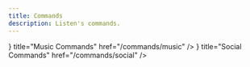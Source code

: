 ```yaml
---
title: Commands
description: Listen's commands.
---
```



<Cards>
  <Card
    icon={
      <svg
        stroke="currentColor"
        fill="currentColor"
        stroke-width="0"
        viewBox="0 0 1024 1024"
        height="1.25em"
        width="1.25em"
        xmlns="http://www.w3.org/2000/svg"
      >
        <path
          d="M880 112H144c-17.7 0-32 14.3-32 32v736c0 17.7 14.3 32 32 32h736c17.7 0 32-14.3 32-32V144c0-17.7-14.3-32-32-32zM404 683v77c0 4.4-3.6 8-8 8h-48c-4.4 0-8-3.6-8-8v-77c-41.7-13.6-72-52.8-72-99s30.3-85.5 72-99V264c0-4.4 3.6-8 8-8h48c4.4 0 8 3.6 8 8v221c41.7 13.6 72 52.8 72 99s-30.3 85.5-72 99zm279.6-143.9c.2 0 .3-.1.4-.1v221c0 4.4-3.6 8-8 8h-48c-4.4 0-8-3.6-8-8V539c.2 0 .3.1.4.1-42-13.4-72.4-52.7-72.4-99.1 0-46.4 30.4-85.7 72.4-99.1-.2 0-.3.1-.4.1v-77c0-4.4 3.6-8 8-8h48c4.4 0 8 3.6 8 8v77c-.2 0-.3-.1-.4-.1 42 13.4 72.4 52.7 72.4 99.1 0 46.4-30.4 85.7-72.4 99.1zM616 440a36 36 0 1 0 72 0 36 36 0 1 0-72 0zM403.4 566.5l-1.5-2.4c0-.1-.1-.1-.1-.2l-.9-1.2c-.1-.1-.2-.2-.2-.3-1-1.3-2-2.5-3.2-3.6l-.2-.2c-.4-.4-.8-.8-1.2-1.1-.8-.8-1.7-1.5-2.6-2.1h-.1l-1.2-.9c-.1-.1-.3-.2-.4-.3-1.2-.8-2.5-1.6-3.9-2.2-.2-.1-.5-.2-.7-.4-.4-.2-.7-.3-1.1-.5-.3-.1-.7-.3-1-.4-.5-.2-1-.4-1.5-.5-.4-.1-.9-.3-1.3-.4l-.9-.3-1.4-.3c-.2-.1-.5-.1-.7-.2-.7-.1-1.4-.3-2.1-.4-.2 0-.4 0-.6-.1-.6-.1-1.1-.1-1.7-.2-.2 0-.4 0-.7-.1-.8 0-1.5-.1-2.3-.1s-1.5 0-2.3.1c-.2 0-.4 0-.7.1-.6 0-1.2.1-1.7.2-.2 0-.4 0-.6.1-.7.1-1.4.2-2.1.4-.2.1-.5.1-.7.2l-1.4.3-.9.3c-.4.1-.9.3-1.3.4-.5.2-1 .4-1.5.5-.3.1-.7.3-1 .4-.4.2-.7.3-1.1.5-.2.1-.5.2-.7.4-1.3.7-2.6 1.4-3.9 2.2-.1.1-.3.2-.4.3l-1.2.9h-.1c-.9.7-1.8 1.4-2.6 2.1-.4.4-.8.7-1.2 1.1l-.2.2a54.8 54.8 0 0 0-3.2 3.6c-.1.1-.2.2-.2.3l-.9 1.2c0 .1-.1.1-.1.2l-1.5 2.4c-.1.2-.2.3-.3.5-2.7 5.1-4.3 10.9-4.3 17s1.6 12 4.3 17c.1.2.2.3.3.5l1.5 2.4c0 .1.1.1.1.2l.9 1.2c.1.1.2.2.2.3 1 1.3 2 2.5 3.2 3.6l.2.2c.4.4.8.8 1.2 1.1.8.8 1.7 1.5 2.6 2.1h.1l1.2.9c.1.1.3.2.4.3 1.2.8 2.5 1.6 3.9 2.2.2.1.5.2.7.4.4.2.7.3 1.1.5.3.1.7.3 1 .4.5.2 1 .4 1.5.5.4.1.9.3 1.3.4l.9.3 1.4.3c.2.1.5.1.7.2.7.1 1.4.3 2.1.4.2 0 .4 0 .6.1.6.1 1.1.1 1.7.2.2 0 .4 0 .7.1.8 0 1.5.1 2.3.1s1.5 0 2.3-.1c.2 0 .4 0 .7-.1.6 0 1.2-.1 1.7-.2.2 0 .4 0 .6-.1.7-.1 1.4-.2 2.1-.4.2-.1.5-.1.7-.2l1.4-.3.9-.3c.4-.1.9-.3 1.3-.4.5-.2 1-.4 1.5-.5.3-.1.7-.3 1-.4.4-.2.7-.3 1.1-.5.2-.1.5-.2.7-.4 1.3-.7 2.6-1.4 3.9-2.2.1-.1.3-.2.4-.3l1.2-.9h.1c.9-.7 1.8-1.4 2.6-2.1.4-.4.8-.7 1.2-1.1l.2-.2c1.1-1.1 2.2-2.4 3.2-3.6.1-.1.2-.2.2-.3l.9-1.2c0-.1.1-.1.1-.2l1.5-2.4c.1-.2.2-.3.3-.5 2.7-5.1 4.3-10.9 4.3-17s-1.6-12-4.3-17c-.1-.2-.2-.4-.3-.5z"
          stroke="#000000"
          stroke-width="0px"
        ></path>
      </svg>
    }
    title="Music Commands"
    href="/commands/music"
  />
  <Card
    icon={
      <svg
        stroke="currentColor"
        fill="currentColor"
        stroke-width="0"
        viewBox="0 0 512 512"
        height="1.25em"
        width="1.25em"
        xmlns="http://www.w3.org/2000/svg"
      >
        <circle
          cx="128"
          cy="256"
          r="48"
          fill="none"
          stroke-linecap="round"
          stroke-linejoin="round"
          stroke-width="32"
        ></circle>
        <circle
          cx="384"
          cy="112"
          r="48"
          fill="none"
          stroke-linecap="round"
          stroke-linejoin="round"
          stroke-width="32"
        ></circle>
        <circle
          cx="384"
          cy="400"
          r="48"
          fill="none"
          stroke-linecap="round"
          stroke-linejoin="round"
          stroke-width="32"
        ></circle>
        <path
          fill="none"
          stroke-linecap="round"
          stroke-linejoin="round"
          stroke-width="32"
          d="m169.83 279.53 172.34 96.94m0-240.94-172.34 96.94"
        ></path>
      </svg>
    }
    title="Social Commands"
    href="/commands/social"
  />
</Cards>
